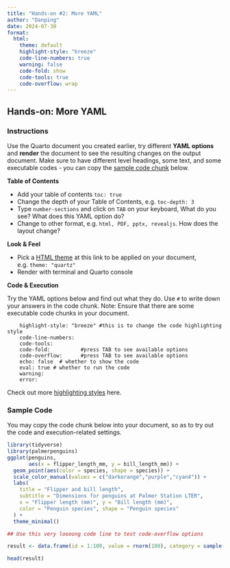 ```yaml
---
title: "Hands-on #2: More YAML"
author: "Danping"
date: 2024-07-30
format:
  html:
    theme: default
    highlight-style: "breeze"
    code-line-numbers: true
    warning: false
    code-fold: show
    code-tools: true
    code-overflow: wrap
---
```


## Hands-on: More YAML

### Instructions

Use the Quarto document you created earlier, try different **YAML options** and **render** the document to see the resulting changes on the output document. Make sure to have different level headings, some text, and some executable codes - you can copy the [sample code chunk](#sample-code) below.

**Table of Contents**

-   Add your table of contents `toc: true`
-   Change the depth of your Table of Contents, e.g. `toc-depth: 3`
-   Type `number-sections` and click on `TAB` on your keyboard, What do you see? What does this YAML option do?
-   Change to other format, e.g. `html, PDF, pptx, revealjs`. How does the layout change?

**Look & Feel**

-   Pick a [HTML theme](https://quarto.org/docs/output-formats/html-themes.html) at this link to be applied on your document, e.g. `theme: "quartz"`
-   Render with terminal and Quarto console

**Code & Execution**

Try the YAML options below and find out what they do. Use `#` to write down your answers in the code chunk. Note: Ensure that there are some executable code chunks in your document.

```         
    highlight-style: "breeze" #this is to change the code highlighting style
    code-line-numbers: 
    code-tools: 
    code-fold:          #press TAB to see available options
    code-overflow:      #press TAB to see available options
    echo: false  # whether to show the code 
    eval: true # whether to run the code 
    warning:
    error:
```

Check out more [highlighting styles](https://quarto.org/docs/output-formats/html-code.html#highlighting) here.

### Sample Code {#sample-code}

You may copy the code chunk below into your document, so as to try out the code and execution-related settings.

```r

library(tidyverse)
library(palmerpenguins)
ggplot(penguins, 
       aes(x = flipper_length_mm, y = bill_length_mm)) +
  geom_point(aes(color = species, shape = species)) +
  scale_color_manual(values = c("darkorange","purple","cyan4")) +
  labs(
    title = "Flipper and bill length",
    subtitle = "Dimensions for penguins at Palmer Station LTER",
    x = "Flipper length (mm)", y = "Bill length (mm)",
    color = "Penguin species", shape = "Penguin species"
  ) +
  theme_minimal()
```

```r
## Use this very loooong code line to test code-overflow options

result <- data.frame(id = 1:100, value = rnorm(100), category = sample(c("A", "B", "C"), 100, replace = TRUE), subcategory = sample(c("X", "Y", "Z"), 100, replace = TRUE), date = seq.Date(from = as.Date("2023-01-01"), by = "day", length.out = 100))

head(result)
```

